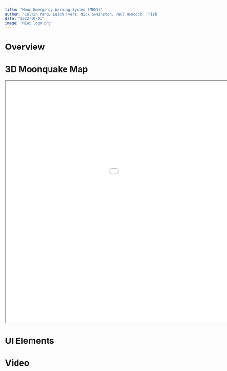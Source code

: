 ```yaml
---
title: "Moon Emergency Warning System (MEWS)"
author: "Calvin Pang, Leigh Tyers, Nick Swainston, Paul Hancock, Trish Radotic, Theodora Hancock"
date: "2022-10-01"
image: "MEWS logo.png"
---
```


# Overview

# 3D Moonquake Map
::: {#Moonquake_Map}
<iframe width="1280" height="800"
src="MoonquakeMap.html"></iframe>
:::

# UI Elements

# Video